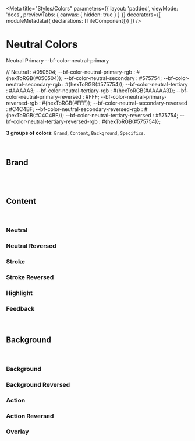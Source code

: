 

<Meta
    title="Styles/Colors"
    parameters={{
        layout: 'padded',
        viewMode: 'docs',
        previewTabs: { canvas: { hidden: true } }
    }}
    decorators={[
        moduleMetadata({ declarations: [TileComponent]})
    ]}
/>

# Neutral Colors

<div style={{backgroundColor: 'var(--bf-color-neutral-primary)' }}>
    Neutral Primary --bf-color-neutral-primary
    
</div>

// Neutral
                  : #050504;
--bf-color-neutral-primary-rgb              : #{hexToRGB(#050504)};
--bf-color-neutral-secondary                : #575754;
--bf-color-neutral-secondary-rgb            : #{hexToRGB(#575754)};
--bf-color-neutral-tertiary                 : #AAAAA3;
--bf-color-neutral-tertiary-rgb             : #{hexToRGB(#AAAAA3)};
--bf-color-neutral-primary-reversed         : #FFF;
--bf-color-neutral-primary-reversed-rgb     : #{hexToRGB(#FFF)};
--bf-color-neutral-secondary-reversed       : #C4C4BF;
--bf-color-neutral-secondary-reversed-rgb   : #{hexToRGB(#C4C4BF)};
--bf-color-neutral-tertiary-reversed        : #575754;
--bf-color-neutral-tertiary-reversed-rgb    : #{hexToRGB(#575754)};
<br/>

**3 groups of colors**: `Brand`, `Content`, `Background`, `Specifics`.

<br/>

## Brand
<br/>

<ColorPalette>
    <ColorItem title="Primary" subtitle="" colors={['v']} />
    <ColorItem title="Secondary" subtitle="" colors={['#050504']} />
</ColorPalette>

<br/>

## Content
<br/>

### Neutral

<ColorPalette>
    <ColorItem title="Grounds" subtitle="" colors={[
      '#f5f5fa',
      '#73737d',
      '#191919'
    ]} />
</ColorPalette>

### Neutral Reversed
### Stroke
### Stroke Reversed
### Highlight
### Feedback

<br/>

## Background
<br/>

### Background
### Background Reversed
### Action
### Action Reversed
### Overlay
